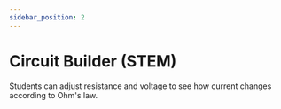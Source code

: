 ```yaml
---
sidebar_position: 2
---
```


# Circuit Builder (STEM)

Students can adjust resistance and voltage to see how current changes according to Ohm's law.

<CircuitBuilderSim />
